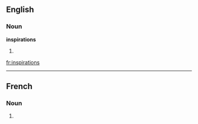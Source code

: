 ==English==

===Noun===
'''inspirations'''

# {{plural of|[[inspiration]]}}

[[fr:inspirations]]

----
==French==

===Noun===
{{infl|fr|plural}} {{f|p}}

# {{plural of|inspiration|lang=French}}


{{rfc-auto}}
